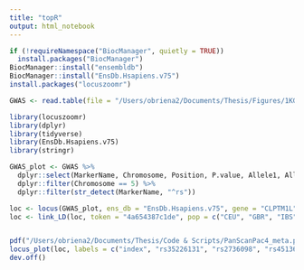```yaml
---
title: "topR"
output: html_notebook
---
```


```r
if (!requireNamespace("BiocManager", quietly = TRUE))
  install.packages("BiocManager")
BiocManager::install("ensembldb")
BiocManager::install("EnsDb.Hsapiens.v75")
install.packages("locuszoomr")
```

```r
GWAS <- read.table(file = "/Users/obriena2/Documents/Thesis/Figures/1KG.META.PanScan-PC4.v4.delivery.012720.tbl", header = T)
```

```r
library(locuszoomr)
library(dplyr)
library(tidyverse)
library(EnsDb.Hsapiens.v75)
library(stringr)

GWAS_plot <- GWAS %>%
  dplyr::select(MarkerName, Chromosome, Position, P.value, Allele1, Allele2, Effect, StdErr) %>%
  dplyr::filter(Chromosome == 5) %>%
  dplyr::filter(str_detect(MarkerName, "^rs"))

loc <- locus(GWAS_plot, ens_db = "EnsDb.Hsapiens.v75", gene = "CLPTM1L", p = "P.value", labs = "MarkerName")
loc <- link_LD(loc, token = "4a654387c1de", pop = c("CEU", "GBR", "IBS", "TSI", "FIN"),)


pdf("/Users/obriena2/Documents/Thesis/Code & Scripts/PanScanPac4_meta.pdf")
locus_plot(loc, labels = c("index", "rs35226131", "rs2736098", "rs451360", "rs2853677", "rs36115365"), label_x = c(10, -10), )
dev.off()
```


